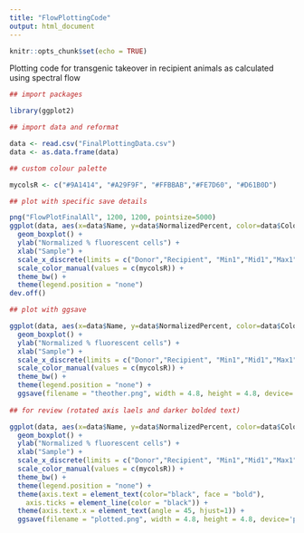 ```yaml
---
title: "FlowPlottingCode"
output: html_document
---
```


```r
knitr::opts_chunk$set(echo = TRUE)
```


Plotting code for transgenic takeover in recipient animals as calculated using spectral flow 


```r

## import packages 

library(ggplot2)

## import data and reformat 

data <- read.csv("FinalPlottingData.csv")
data <- as.data.frame(data)

## custom colour palette

mycolsR <- c("#9A1414", "#A29F9F", "#FFBBAB","#FE7D60", "#D61B0D")

## plot with specific save details

png("FlowPlotFinalAll", 1200, 1200, pointsize=5000)
ggplot(data, aes(x=data$Name, y=data$NormalizedPercent, color=data$ColourBy)) + 
  geom_boxplot() +
  ylab("Normalized % fluorescent cells") +
  xlab("Sample") +
  scale_x_discrete(limits = c("Donor","Recipient", "Min1","Mid1","Max1","Max2","Max3","Max4","Max5")) +
  scale_color_manual(values = c(mycolsR)) +
  theme_bw() +
  theme(legend.position = "none")
dev.off()

## plot with ggsave

ggplot(data, aes(x=data$Name, y=data$NormalizedPercent, color=data$ColourBy)) + 
  geom_boxplot() +
  ylab("Normalized % fluorescent cells") +
  xlab("Sample") +
  scale_x_discrete(limits = c("Donor","Recipient", "Min1","Mid1","Max1","Max2","Max3","Max4","Max5")) +
  scale_color_manual(values = c(mycolsR)) +
  theme_bw() +
  theme(legend.position = "none") + 
  ggsave(filename = "theother.png", width = 4.8, height = 4.8, device='png', dpi=700)
  
## for review (rotated axis laels and darker bolded text)

ggplot(data, aes(x=data$Name, y=data$NormalizedPercent, color=data$ColourBy)) + 
  geom_boxplot() +
  ylab("Normalized % fluorescent cells") +
  xlab("Sample") +
  scale_x_discrete(limits = c("Donor","Recipient", "Min1","Mid1","Max1","Max2","Max3","Max4","Max5")) +
  scale_color_manual(values = c(mycolsR)) +
  theme_bw() +
  theme(legend.position = "none") +
  theme(axis.text = element_text(color="black", face = "bold"),
    axis.ticks = element_line(color = "black")) +
  theme(axis.text.x = element_text(angle = 45, hjust=1)) +
  ggsave(filename = "plotted.png", width = 4.8, height = 4.8, device='png', dpi=700)
```

